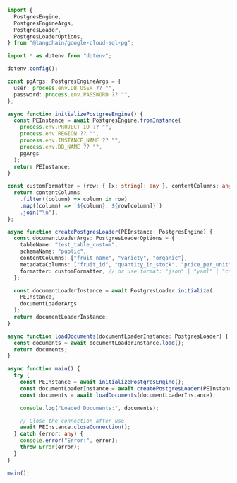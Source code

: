 ```typescript
import {
  PostgresEngine,
  PostgresEngineArgs,
  PostgresLoader,
  PostgresLoaderOptions,
} from "@langchain/google-cloud-sql-pg";

import * as dotenv from "dotenv";

dotenv.config();

const pgArgs: PostgresEngineArgs = {
  user: process.env.DB_USER ?? "",
  password: process.env.PASSWORD ?? "",
};

async function initializePostgresEngine() {
  const PEInstance = await PostgresEngine.fromInstance(
    process.env.PROJECT_ID ?? "",
    process.env.REGION ?? "",
    process.env.INSTANCE_NAME ?? "",
    process.env.DB_NAME ?? "",
    pgArgs
  );
  return PEInstance;
}

const customFormatter = (row: { [x: string]: any }, contentColumns: any[]) => {
  return contentColumns
    .filter((column) => column in row)
    .map((column) => `${column}: ${row[column]}`)
    .join("\n");
};

async function createPostgresLoader(PEInstance: PostgresEngine) {
  const documentLoaderArgs: PostgresLoaderOptions = {
    tableName: "test_table_custom",
    schemaName: "public",
    contentColumns: ["fruit_name", "variety", "organic"],
    metadataColumns: ["fruit_id", "quantity_in_stock", "price_per_unit"],
    formatter: customFormatter, // or use format: "json" | "yaml" | "csv" | "text"
  };

  const documentLoaderInstance = await PostgresLoader.initialize(
    PEInstance,
    documentLoaderArgs
  );
  return documentLoaderInstance;
}

async function loadDocuments(documentLoaderInstance: PostgresLoader) {
  const documents = await documentLoaderInstance.load();
  return documents;
}

async function main() {
  try {
    const PEInstance = await initializePostgresEngine();
    const documentLoaderInstance = await createPostgresLoader(PEInstance);
    const documents = await loadDocuments(documentLoaderInstance);

    console.log("Loaded Documents:", documents);

    // Close the connection after use
    await PEInstance.closeConnection();
  } catch (error: any) {
    console.error("Error:", error);
    throw Error(error);
  }
}

main();
```
